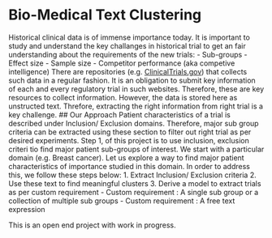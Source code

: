 
# Bio-Medical Text Clustering
Historical clinical data is of immense importance today. It is important to study and understand the key challanges in historical trial to get an fair understanding about the requirements of the new trials:
- Sub-groups
- Effect size
- Sample size
- Competitor performance (aka competive intelligence)
There are repositories (e.g. [ClinicalTrials.gov](https://clinicaltrials.gov/)) that collects such data in a regular fashion. It is an obligation to submit key information of each and every regulatory trial in such websites. Therefore, these are key resources to collect information. However, the data is stored here as unstructed text. Threfore, extracting the right information from right trial is a key challenge.
## Our Approach
Patient characteristics of a trial is described under Inclusion/ Exclusion domains. Therefore, major sub group criteria can be extracted using these section to filter out right trial as per desired experiments. Step 1, of this project is to use inclusion, exclusion criteri tio find major patient sub-groups of interest.
We start with a particular domain (e.g. Breast cancer). Let us explore a way to find major patient characteristics of importance studied in this domain. In order to address this, we follow these steps below:
1. Extract Inclusion/ Exclusion criteria
2. Use these text to find meaningful clusters 
3. Derive a model to extract trials as per custom requirement
  - Custom requirement : A single sub group or a collection of multiple sub groups
  - Custom requirement : A free text expression

This is an open end project with work in progress. 

